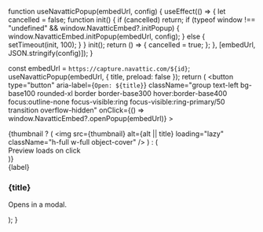 
function useNavatticPopup(embedUrl, config) {
  useEffect(() => {
    let cancelled = false;
    function init() {
      if (cancelled) return;
      if (typeof window !== "undefined" && window.NavatticEmbed?.initPopup) {
        window.NavatticEmbed.initPopup(embedUrl, config);
      } else {
        setTimeout(init, 100);
      }
    }
    init();
    return () => { cancelled = true; };
  }, [embedUrl, JSON.stringify(config)]);
}

  const embedUrl = `https://capture.navattic.com/${id}`;
  useNavatticPopup(embedUrl, { title, preload: false });
  return (
    <button
      type="button"
      aria-label={`Open: ${title}`}
      className="group text-left bg-base100 rounded-xl border border-base300 hover:border-base400 focus:outline-none focus-visible:ring focus-visible:ring-primary/50 transition overflow-hidden"
      onClick={() => window.NavatticEmbed?.openPopup(embedUrl)}
    >
      <div className="aspect-video bg-base200 overflow-hidden">
        {thumbnail ? (
          <img src={thumbnail} alt={alt || title} loading="lazy" className="h-full w-full object-cover" />
        ) : (
          <div className="w-full h-full grid place-items-center text-sm text-base-content/60">Preview loads on click</div>
        )}
      </div>
      <div className="p-4">
        <div className="inline-flex items-center text-[11px] font-medium bg-warning/20 text-warning px-2 py-1 rounded">{label}</div>
        <h3 className="mt-2 text-lg font-semibold leading-snug group-hover:underline">{title}</h3>
        <p className="mt-1 text-sm text-base-content/70">Opens in a modal.</p>
      </div>
    </button>
  );
}
